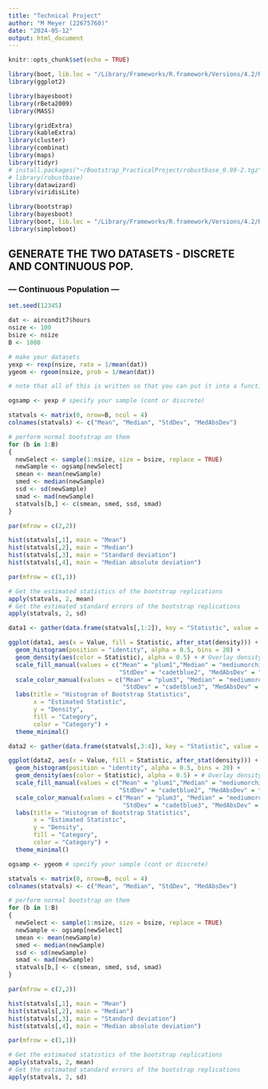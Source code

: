 ```yaml
---
title: "Technical Project"
author: "M Meyer (22675760)"
date: "2024-05-12"
output: html_document
---
```


```r
knitr::opts_chunk$set(echo = TRUE)

library(boot, lib.loc = "/Library/Frameworks/R.framework/Versions/4.2/Resources/library")
library(ggplot2)

library(bayesboot)
library(rBeta2009)
library(MASS)

library(gridExtra)
library(kableExtra)
library(cluster)
library(combinat)
library(maps)
library(tidyr)
# install.packages("~/Bootstrap_PracticalProject/robustbase_0.99-2.tgz", repos = NULL, type = .Platform$pkgType)
# library(robustbase)
library(datawizard)
library(viridisLite)

library(bootstrap)
library(bayesboot)
library(boot, lib.loc = "/Library/Frameworks/R.framework/Versions/4.2/Resources/library")
library(simpleboot)
```

## GENERATE THE TWO DATASETS - DISCRETE AND CONTINUOUS POP. 

###  --- Continuous Population ---

```r
set.seed(12345)

dat <- aircondit7$hours
nsize <- 100
bsize <- nsize
B <- 1000

# make your datasets
yexp <- rexp(nsize, rate = 1/mean(dat))
ygeom <- rgeom(nsize, prob = 1/mean(dat))

# note that all of this is written so that you can put it into a function to iterate over it

ogsamp <- yexp # specify your sample (cont or discrete)

statvals <- matrix(0, nrow=B, ncol = 4)
colnames(statvals) <- c("Mean", "Median", "StdDev", "MedAbsDev")

# perform normal bootstrap on them
for (b in 1:B)
{
  newSelect <- sample(1:nsize, size = bsize, replace = TRUE)
  newSample <- ogsamp[newSelect]
  smean <- mean(newSample)
  smed <- median(newSample)
  ssd <- sd(newSample)
  smad <- mad(newSample)
  statvals[b,] <- c(smean, smed, ssd, smad)
}

par(mfrow = c(2,2))

hist(statvals[,1], main = "Mean")
hist(statvals[,2], main = "Median")
hist(statvals[,3], main = "Standard deviation")
hist(statvals[,4], main = "Median absolute deviation")

par(mfrow = c(1,1))

# Get the estimated statistics of the bootstrap replications
apply(statvals, 2, mean)
# Get the estimated standard errors of the bootstrap replications
apply(statvals, 2, sd)

data1 <- gather(data.frame(statvals[,1:2]), key = "Statistic", value = "Value")

ggplot(data1, aes(x = Value, fill = Statistic, after_stat(density))) +
  geom_histogram(position = "identity", alpha = 0.5, bins = 20) +
  geom_density(aes(color = Statistic), alpha = 0.5) + # Overlay density plot
  scale_fill_manual(values = c("Mean" = "plum1","Median" = "mediumorchid2",
                               "StdDev" = "cadetblue2", "MedAbsDev" = "steelblue2")) +
  scale_color_manual(values = c("Mean" = "plum3", "Median" = "mediumorchid4", 
                                "StdDev" = "cadetblue3", "MedAbsDev" = "steelblue3")) + # Match colors for density plots
  labs(title = "Histogram of Bootstrap Statistics",
       x = "Estimated Statistic",
       y = "Density",
       fill = "Category",
       color = "Category") +
  theme_minimal()

data2 <- gather(data.frame(statvals[,3:4]), key = "Statistic", value = "Value")

ggplot(data2, aes(x = Value, fill = Statistic, after_stat(density))) +
  geom_histogram(position = "identity", alpha = 0.5, bins = 20) +
  geom_density(aes(color = Statistic), alpha = 0.5) + # Overlay density plot
  scale_fill_manual(values = c("Mean" = "plum1","Median" = "mediumorchid2",
                               "StdDev" = "cadetblue2", "MedAbsDev" = "steelblue2")) +
  scale_color_manual(values = c("Mean" = "plum3", "Median" = "mediumorchid4", 
                                "StdDev" = "cadetblue3", "MedAbsDev" = "steelblue3")) + # Match colors for density plots
  labs(title = "Histogram of Bootstrap Statistics",
       x = "Estimated Statistic",
       y = "Density",
       fill = "Category",
       color = "Category") +
  theme_minimal()

```

```r
ogsamp <- ygeom # specify your sample (cont or discrete)

statvals <- matrix(0, nrow=B, ncol = 4)
colnames(statvals) <- c("Mean", "Median", "StdDev", "MedAbsDev")

# perform normal bootstrap on them
for (b in 1:B)
{
  newSelect <- sample(1:nsize, size = bsize, replace = TRUE)
  newSample <- ogsamp[newSelect]
  smean <- mean(newSample)
  smed <- median(newSample)
  ssd <- sd(newSample)
  smad <- mad(newSample)
  statvals[b,] <- c(smean, smed, ssd, smad)
}

par(mfrow = c(2,2))

hist(statvals[,1], main = "Mean")
hist(statvals[,2], main = "Median")
hist(statvals[,3], main = "Standard deviation")
hist(statvals[,4], main = "Median absolute deviation")

par(mfrow = c(1,1))

# Get the estimated statistics of the bootstrap replications
apply(statvals, 2, mean)
# Get the estimated standard errors of the bootstrap replications
apply(statvals, 2, sd)
```

